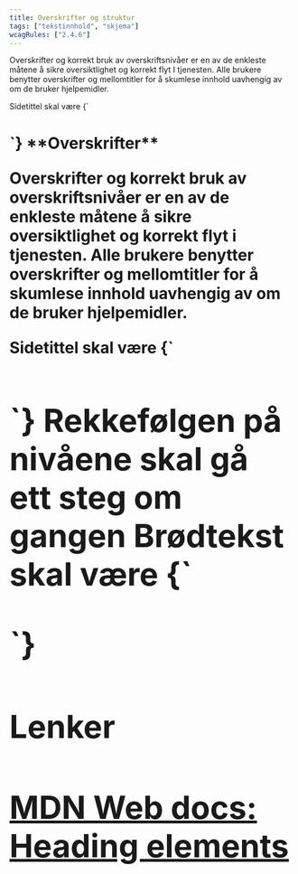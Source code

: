 ```yaml
---
title: Overskrifter og struktur
tags: ["tekstinnhold", "skjema"]
wcagRules: ["2.4.6"]
---
```



Overskrifter og korrekt bruk av overskriftsnivåer er en av de enkleste måtene å sikre oversiktlighet og korrekt flyt I tjenesten. Alle brukere benytter overskrifter og mellomtitler for å skumlese innhold uavhengig av om de bruker hjelpemidler.

<List>
    <CheckListItem>Sidetittel skal være <InlineCode>{`<h1>`}</InlineCode></CheckListItem>
</List>
**Overskrifter**

Overskrifter og korrekt bruk av overskriftsnivåer er en av de enkleste måtene å sikre oversiktlighet og korrekt flyt i tjenesten. Alle brukere benytter overskrifter og mellomtitler for å skumlese innhold uavhengig av om de bruker hjelpemidler.

<List>
    <CheckListItem>
        Sidetittel skal være <InlineCode>{`<h1>`}</InlineCode>
    </CheckListItem>
    <CheckListItem>Rekkefølgen på nivåene skal gå ett steg om gangen</CheckListItem>
    <CheckListItem>
        Brødtekst skal være <InlineCode>{`<p>`}</InlineCode>
    </CheckListItem>
</List>

#### Lenker

[MDN Web docs: Heading elements](https://developer.mozilla.org/en-US/docs/Web/HTML/Element/Heading_Elements)
